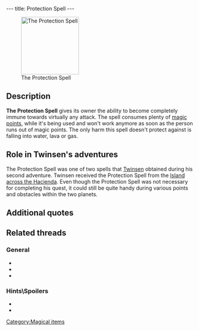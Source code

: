 ---
title: Protection Spell
---

[[Image:Protect.gif|right|155px|thumb|The Protection Spell]]

{{Quote|
Quote=This Tunic, bequeathed by your ancestors, now gives you protection besides storing Magic. To use the shielding spell, press Enter from the Inventory. This spell consumes some Magic, just like throwing the Ball and using several other magic objects.|
Character=Official description}}

==Description==
'''The Protection Spell''' gives its owner the ability to become completely immune towards virtually any attack. The spell consumes plenty of [[magic points]], while it's being used and won't work anymore as soon as the person runs out of magic points. The only harm this spell doesn't protect against is falling into water, lava or gas.

==Role in Twinsen's adventures==
The Protection Spell was one of two spells that [[Twinsen]] obtained during his second adventure. Twinsen received the Protection Spell from the [[Island across the Hacienda]]. Even though the Protection Spell was not necessary for completing his quest, it could still be quite handy during various points and obstacles within the two planets.

==Additional quotes==
{{Quote|
Quote=I am going to tell you a little secret: a wizard told me that he might have hidden a protective spell on the island across from the Hacienda.|
Character=The racer}}

==Related threads==
===General===
* {{thread|id=9302|title=LBA2 is over}}
* {{thread|id=6254|title=Very weird quote}}
* {{thread|id=5823|title=Protection Spell}}

===Hints\Spoilers===
* {{thread|id=10415|title=LBA 2 Goofs}}
* {{thread|id=5509|title=Protection Spell?}}

[[Category:Magical items]]